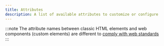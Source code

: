 ```yaml
---
title: Attributes
description: A list of available attributes to customize or configure
---
```


:::note
The attribute names between classic HTML elements and web components (custom elements) are different to [comply with web standards](https://developer.mozilla.org/en-US/docs/Learn/HTML/Howto/Use_data_attributes)
:::
